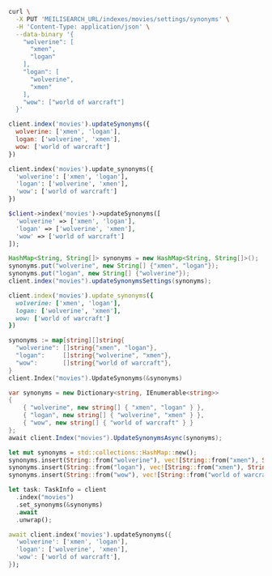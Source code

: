 <CodeGroup>

```bash cURL
curl \
  -X PUT 'MEILISEARCH_URL/indexes/movies/settings/synonyms' \
  -H 'Content-Type: application/json' \
  --data-binary '{
    "wolverine": [
      "xmen",
      "logan"
    ],
    "logan": [
      "wolverine",
      "xmen"
    ],
    "wow": ["world of warcraft"]
  }'
```

```javascript JS
client.index('movies').updateSynonyms({
  wolverine: ['xmen', 'logan'],
  logan: ['wolverine', 'xmen'],
  wow: ['world of warcraft']
})
```

```python Python
client.index('movies').update_synonyms({
  'wolverine': ['xmen', 'logan'],
  'logan': ['wolverine', 'xmen'],
  'wow': ['world of warcraft']
})
```

```php PHP
$client->index('movies')->updateSynonyms([
  'wolverine' => ['xmen', 'logan'],
  'logan' => ['wolverine', 'xmen'],
  'wow' => ['world of warcraft']
]);
```

```java Java
HashMap<String, String[]> synonyms = new HashMap<String, String[]>();
synonyms.put("wolverine", new String[] {"xmen", "logan"});
synonyms.put("logan", new String[] {"wolverine"});
client.index("movies").updateSynonymsSettings(synonyms);
```

```ruby Ruby
client.index('movies').update_synonyms({
  wolverine: ['xmen', 'logan'],
  logan: ['wolverine', 'xmen'],
  wow: ['world of warcraft']
})
```

```go Go
synonyms := map[string][]string{
  "wolverine": []string{"xmen", "logan"},
  "logan":     []string{"wolverine", "xmen"},
  "wow":       []string{"world of warcraft"},
}
client.Index("movies").UpdateSynonyms(&synonyms)
```

```csharp C#
var synonyms = new Dictionary<string, IEnumerable<string>>
{
    { "wolverine", new string[] { "xmen", "logan" } },
    { "logan", new string[] { "wolverine", "xmen" } },
    { "wow", new string[] { "world of warcraft" } }
};
await client.Index("movies").UpdateSynonymsAsync(synonyms);
```

```rust Rust
let mut synonyms = std::collections::HashMap::new();
synonyms.insert(String::from("wolverine"), vec![String::from("xmen"), String::from("logan")]);
synonyms.insert(String::from("logan"), vec![String::from("xmen"), String::from("wolverine")]);
synonyms.insert(String::from("wow"), vec![String::from("world of warcraft")]);

let task: TaskInfo = client
  .index("movies")
  .set_synonyms(&synonyms)
  .await
  .unwrap();
```

```dart Dart
await client.index('movies').updateSynonyms({
  'wolverine': ['xmen', 'logan'],
  'logan': ['wolverine', 'xmen'],
  'wow': ['world of warcraft'],
});
```
</CodeGroup>